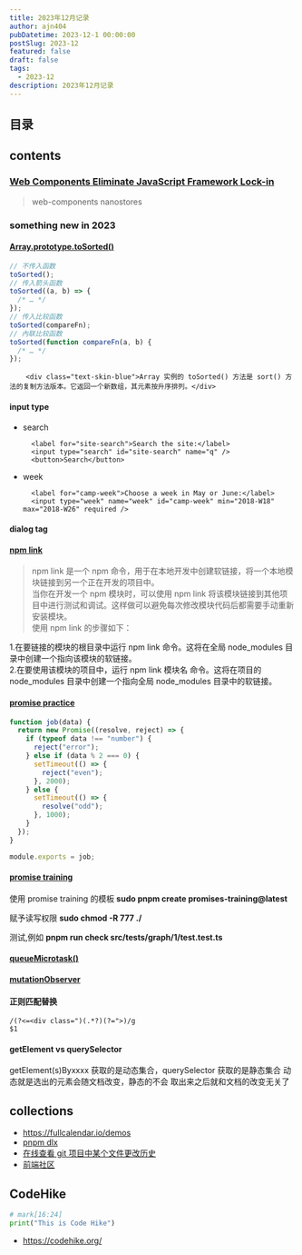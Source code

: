 ```yaml
---
title: 2023年12月记录
author: ajn404
pubDatetime: 2023-12-1 00:00:00
postSlug: 2023-12
featured: false
draft: false
tags:
  - 2023-12
description: 2023年12月记录
---
```


## 目录

## contents

### [Web Components Eliminate JavaScript Framework Lock-in](https://jakelazaroff.com/words/web-components-eliminate-javascript-framework-lock-in/)

> web-components
> nanostores

### something new in 2023

#### [Array.prototype.toSorted()](https://developer.mozilla.org/zh-CN/docs/Web/JavaScript/Reference/Global_Objects/Array/toSorted)

```js
// 不传入函数
toSorted();
// 传入箭头函数
toSorted((a, b) => {
  /* … */
});
// 传入比较函数
toSorted(compareFn);
// 內联比较函数
toSorted(function compareFn(a, b) {
  /* … */
});
```

        <div class="text-skin-blue">Array 实例的 toSorted() 方法是 sort() 方法的复制方法版本。它返回一个新数组，其元素按升序排列。</div>

#### input type

- search

        <label for="site-search">Search the site:</label>
        <input type="search" id="site-search" name="q" />
        <button>Search</button>

- week

        <label for="camp-week">Choose a week in May or June:</label>
        <input type="week" name="week" id="camp-week" min="2018-W18" max="2018-W26" required />

#### dialog tag


<VueFeature client:only="vue" />

#### [npm link](https://docs.npmjs.com/cli/v8/commands/npm-link)

> npm link 是一个 npm 命令，用于在本地开发中创建软链接，将一个本地模块链接到另一个正在开发的项目中。<br/>
> 当你在开发一个 npm 模块时，可以使用 npm link 将该模块链接到其他项目中进行测试和调试。这样做可以避免每次修改模块代码后都需要手动重新安装模块。<br />
> 使用 npm link 的步骤如下：

<div class="text-skin-purple">
  1.在要链接的模块的根目录中运行 npm link 命令。这将在全局 node_modules
  目录中创建一个指向该模块的软链接。
  <br />
  2.在要使用该模块的项目中，运行 npm link 模块名 命令。这将在项目的 node_modules
  目录中创建一个指向全局 node_modules 目录中的软链接。
</div>

#### [promise practice](https://www.codingame.com/playgrounds/347/javascript-promises-mastering-the-asynchronous/more-pratice-with-promises)

```js
function job(data) {
  return new Promise((resolve, reject) => {
    if (typeof data !== "number") {
      reject("error");
    } else if (data % 2 === 0) {
      setTimeout(() => {
        reject("even");
      }, 2000);
    } else {
      setTimeout(() => {
        resolve("odd");
      }, 1000);
    }
  });
}

module.exports = job;
```

#### [promise training](https://github.com/henriqueinonhe/promises-training)

使用 promise training 的模板
**sudo pnpm create promises-training@latest**

赋予读写权限
**sudo chmod -R 777 ./**

测试,例如
**pnpm run check src/tests/graph/1/test.test.ts**

#### [queueMicrotask()](https://developer.mozilla.org/zh-CN/docs/Web/API/HTML_DOM_API/Microtask_guide)

#### [mutationObserver](https://developer.mozilla.org/zh-CN/docs/Web/API/MutationObserver)

#### 正则匹配替换

```regx
/(?<=<div class=")(.*?)(?=">)/g
$1

```

#### getElement vs querySelector

getElement(s)Byxxxx 获取的是动态集合，querySelector 获取的是静态集合
动态就是选出的元素会随文档改变，静态的不会 取出来之后就和文档的改变无关了

## collections

- https://fullcalendar.io/demos
- [pnpm dlx](https://pnpm.io/cli/dlx)
- [在线查看 git 项目中某个文件更改历史](https://githistory.xyz/)
- [前端社区](https://portal.gitnation.org/)

## CodeHike

```python hello.py
# mark[16:24]
print("This is Code Hike")
```

- https://codehike.org/
